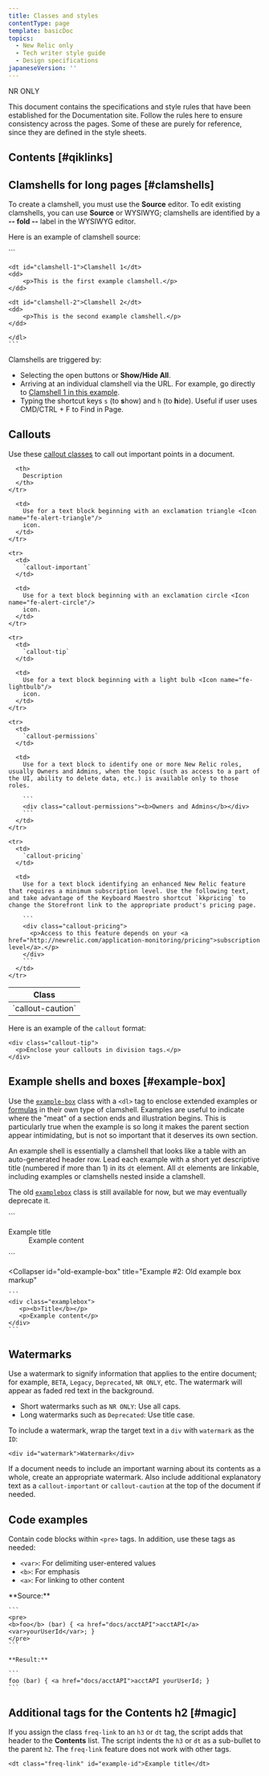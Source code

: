 ```yaml
---
title: Classes and styles
contentType: page
template: basicDoc
topics:
  - New Relic only
  - Tech writer style guide
  - Design specifications
japaneseVersion: ''
---
```


NR ONLY

This document contains the specifications and style rules that have been established for the Documentation site. Follow the rules here to ensure consistency across the pages. Some of these are purely for reference, since they are defined in the style sheets.

## Contents [#qiklinks]

## Clamshells for long pages [#clamshells]

To create a clamshell, you must use the **Source** editor. To edit existing clamshells, you can use **Source** or WYSIWYG; clamshells are identified by a **-- fold --** label in the WYSIWYG editor.

Here is an example of clamshell source:

<CollapserGroup>
  <Collapser
    id="clamshell-source"
    title="Clamshell source"
  >
    ```
    <dl class="clamshell-list">

    <dt id="clamshell-1">Clamshell 1</dt>
    <dd>
        <p>This is the first example clamshell.</p>
    </dd>

    <dt id="clamshell-2">Clamshell 2</dt>
    <dd>
        <p>This is the second example clamshell.</p>
    </dd>

    </dl>
    ```
  </Collapser>
</CollapserGroup>

Clamshells are triggered by:

* Selecting the open buttons or **Show/Hide All**.
* Arriving at an individual clamshell via the URL. For example, go directly to [Clamshell 1 in this example](/docs/new-relic-only/basic-style-guide/writing-guidelines/clamshells#clamshell-1).
* Typing the shortcut keys `s` (to **s**how) and `h` (to **h**ide). Useful if user uses CMD/CTRL + F to Find in Page.

## Callouts

Use these [callout classes](/docs/new-relic-only/basic-style-guide/basic-style-guide/formatting-document-key-points#callouts) to call out important points in a document.

<Table>
  <thead>
    <tr>
      <th style={{ width: "200px" }}>
        Class
      </th>

      <th>
        Description
      </th>
    </tr>
  </thead>

  <tbody>
    <tr>
      <td>
        `callout-caution`
      </td>

      <td>
        Use for a text block beginning with an exclamation triangle <Icon name="fe-alert-triangle"/>
        icon.
      </td>
    </tr>

    <tr>
      <td>
        `callout-important`
      </td>

      <td>
        Use for a text block beginning with an exclamation circle <Icon name="fe-alert-circle"/>
        icon.
      </td>
    </tr>

    <tr>
      <td>
        `callout-tip`
      </td>

      <td>
        Use for a text block beginning with a light bulb <Icon name="fe-lightbulb"/>
        icon.
      </td>
    </tr>

    <tr>
      <td>
        `callout-permissions`
      </td>

      <td>
        Use for a text block to identify one or more New Relic roles, usually Owners and Admins, when the topic (such as access to a part of the UI, ability to delete data, etc.) is available only to those roles.

        ```
        <div class="callout-permissions"><b>Owners and Admins</b></div>
        ```
      </td>
    </tr>

    <tr>
      <td>
        `callout-pricing`
      </td>

      <td>
        Use for a text block identifying an enhanced New Relic feature that requires a minimum subscription level. Use the following text, and take advantage of the Keyboard Maestro shortcut `kkpricing` to change the Storefront link to the appropriate product's pricing page.

        ```
        <div class="callout-pricing">
          <p>Access to this feature depends on your <a href="http://newrelic.com/application-monitoring/pricing">subscription level</a>.</p>
        </div>
        ```
      </td>
    </tr>
  </tbody>
</Table>

Here is an example of the `callout` format:

```
<div class="callout-tip">
  <p>Enclose your callouts in division tags.</p>
</div>
```

## Example shells and boxes [#example-box]

Use the [`example-box`](#example-shell) class with a `<dl>` tag to enclose extended examples or [formulas](/docs/accounts-partnerships/accounts/account-maintenance/account-usage-explore-usage-trends-over-time#apm-daily-usage) in their own type of clamshell. Examples are useful to indicate where the "meat" of a section ends and illustration begins. This is particularly true when the example is so long it makes the parent section appear intimidating, but is not so important that it deserves its own section.

An example shell is essentially a clamshell that looks like a table with an auto-generated header row. Lead each example with a short yet descriptive title (numbered if more than 1) in its `dt` element. All `dt` elements are linkable, including examples or clamshells nested inside a clamshell.

The old [`examplebox`](#old-example-box) class is still available for now, but we may eventually deprecate it.

<CollapserGroup>
  <Collapser
    id="example-shell"
    title="Example #1: Remodeled example shell markup"
  >
    ```
    <dl class="example-box">
       <dt id="example-title">Example title</dt>
       <dd>Example content</dd>
    </dl>
    ```
  </Collapser>

  <Collapser
    id="old-example-box"
    title="Example #2: Old example box markup"
  >
    ```
    <div class="examplebox">
       <p><b>Title</b></p>
       <p>Example content</p>
    </div>
    ```
  </Collapser>
</CollapserGroup>

## Watermarks

Use a watermark to signify information that applies to the entire document; for example, `BETA`, `Legacy`, `Deprecated`, `NR ONLY`, etc. The watermark will appear as faded red text in the background.

* Short watermarks such as `NR ONLY`: Use all caps.
* Long watermarks such as `Deprecated`: Use title case.

To include a watermark, wrap the target text in a `div` with `watermark` as the `ID`:

```
<div id="watermark">Watermark</div>
```

If a document needs to include an important warning about its contents as a whole, create an appropriate watermark. Also include additional explanatory text as a `callout-important` or `callout-caution` at the top of the document if needed.

## Code examples

Contain code blocks within `<pre>` tags. In addition, use these tags as needed:

* `<var>`: For delimiting user-entered values
* `<b>`: For emphasis
* `<a>`: For linking to other content

<CollapserGroup>
  <Collapser
    id="code-block-example"
    title="Example: Code blocks"
  >
    **Source:**

    ```
    <pre>
    <b>foo</b> (bar) { <a href="docs/acctAPI">acctAPI</a> <var>yourUserId</var>; }
    </pre>
    ```

    **Result:**

    ```
    foo (bar) { <a href="docs/acctAPI">acctAPI yourUserId; }
    ```
  </Collapser>
</CollapserGroup>

## Additional tags for the Contents h2 [#magic]

If you assign the class `freq-link` to an `h3` or `dt` tag, the script adds that header to the **Contents** list. The script indents the `h3` or `dt` as a sub-bullet to the parent `h2`. The `freq-link` feature does not work with other tags.

```
<dt class="freq-link" id="example-id">Example title</dt>
```
